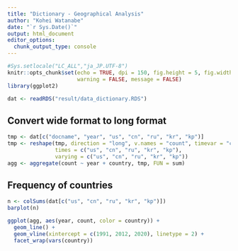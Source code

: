 ```yaml
---
title: "Dictionary - Geographical Analysis"
author: "Kohei Watanabe"
date: "`r Sys.Date()`"
output: html_document
editor_options: 
  chunk_output_type: console
---
```


```r
#Sys.setlocale("LC_ALL","ja_JP.UTF-8")
knitr::opts_chunk$set(echo = TRUE, dpi = 150, fig.height = 5, fig.width = 10,
                      warning = FALSE, message = FALSE)
library(ggplot2)
```

```r
dat <- readRDS("result/data_dictionary.RDS")
```

## Convert wide format to long format

```r
tmp <- dat[c("docname", "year", "us", "cn", "ru", "kr", "kp")]
tmp <- reshape(tmp, direction = "long", v.names = "count", timevar = "country",
               times = c("us", "cn", "ru", "kr", "kp"),
               varying = c("us", "cn", "ru", "kr", "kp"))
agg <- aggregate(count ~ year + country, tmp, FUN = sum)
```

## Frequency of countries

```r
n <- colSums(dat[c("us", "cn", "ru", "kr", "kp")])
barplot(n)
```

```r
ggplot(agg, aes(year, count, color = country)) +
  geom_line() +
  geom_vline(xintercept = c(1991, 2012, 2020), linetype = 2) +
  facet_wrap(vars(country))
```

